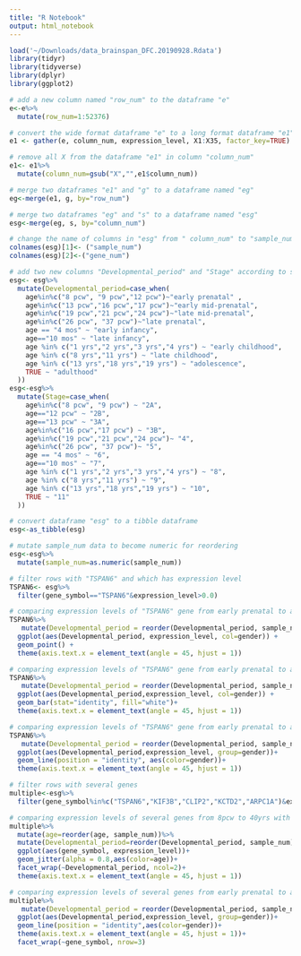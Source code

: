 ```yaml
---
title: "R Notebook"
output: html_notebook
---
```


```r
load('~/Downloads/data_brainspan_DFC.20190928.Rdata')
library(tidyr)
library(tidyverse)
library(dplyr)
library(ggplot2)
```

```r
# add a new column named "row_num" to the dataframe "e"
e<-e%>%
  mutate(row_num=1:52376)
```

```r
# convert the wide format dataframe "e" to a long format dataframe "e1"
e1 <- gather(e, column_num, expression_level, X1:X35, factor_key=TRUE)
```

```r
# remove all X from the dataframe "e1" in column "column_num"
e1<- e1%>%
  mutate(column_num=gsub("X","",e1$column_num))
```

```r
# merge two dataframes "e1" and "g" to a dataframe named "eg"
eg<-merge(e1, g, by="row_num")
```

```r
# merge two dataframes "eg" and "s" to a dataframe named "esg"
esg<-merge(eg, s, by="column_num")
```

```r
# change the name of columns in "esg" from " column_num" to "sample_num" and "row_num" to "gene_num"
colnames(esg)[1]<- ("sample_num")
colnames(esg)[2]<-("gene_num")
```

```r
# add two new columns "Developmental_period" and "Stage" according to sample's age
esg<- esg%>%
  mutate(Developmental_period=case_when(
    age%in%c("8 pcw", "9 pcw","12 pcw")~"early prenatal" ,
    age%in%c("13 pcw","16 pcw","17 pcw")~"early mid-prenatal",
    age%in%c("19 pcw","21 pcw","24 pcw")~"late mid-prenatal",
    age%in%c("26 pcw", "37 pcw")~"late prenatal",
    age == "4 mos" ~ "early infancy",
    age=="10 mos" ~ "late infancy",
    age %in% c("1 yrs","2 yrs","3 yrs","4 yrs") ~ "early childhood",
    age %in% c("8 yrs","11 yrs") ~ "late childhood",
    age %in% c("13 yrs","18 yrs","19 yrs") ~ "adolescence",
    TRUE ~ "adulthood"
  ))
esg<-esg%>%
  mutate(Stage=case_when(
    age%in%c("8 pcw", "9 pcw") ~ "2A",
    age=="12 pcw" ~ "2B",
    age=="13 pcw" ~ "3A",
    age%in%c("16 pcw","17 pcw") ~ "3B",
    age%in%c("19 pcw","21 pcw","24 pcw")~ "4",
    age%in%c("26 pcw", "37 pcw")~ "5",
    age == "4 mos" ~ "6",
    age=="10 mos" ~ "7",
    age %in% c("1 yrs","2 yrs","3 yrs","4 yrs") ~ "8",
    age %in% c("8 yrs","11 yrs") ~ "9",
    age %in% c("13 yrs","18 yrs","19 yrs") ~ "10",
    TRUE ~ "11"
  ))
```

```r
# convert dataframe "esg" to a tibble dataframe
esg<-as_tibble(esg)
```

```r
# mutate sample_num data to become numeric for reordering
esg<-esg%>%
  mutate(sample_num=as.numeric(sample_num))
```

```r
# filter rows with "TSPAN6" and which has expression level
TSPAN6<- esg%>%
  filter(gene_symbol=="TSPAN6"&expression_level>0.0)
```


```r
# comparing expression levels of "TSPAN6" gene from early prenatal to adulthood in samples by sex
TSPAN6%>%
   mutate(Developmental_period = reorder(Developmental_period, sample_num)) %>%
  ggplot(aes(Developmental_period, expression_level, col=gender)) +
  geom_point() +
  theme(axis.text.x = element_text(angle = 45, hjust = 1))
```


```r
# comparing expression levels of "TSPAN6" gene from early prenatal to adulthood in samples by sex
TSPAN6%>%
   mutate(Developmental_period = reorder(Developmental_period, sample_num)) %>%
  ggplot(aes(Developmental_period,expression_level, col=gender)) +
  geom_bar(stat="identity", fill="white")+
  theme(axis.text.x = element_text(angle = 45, hjust = 1))
```
```r
# comparing expression levels of "TSPAN6" gene from early prenatal to adulthood in samples by sex
TSPAN6%>%
   mutate(Developmental_period = reorder(Developmental_period, sample_num)) %>%
  ggplot(aes(Developmental_period,expression_level, group=gender))+
  geom_line(position = "identity", aes(color=gender))+
  theme(axis.text.x = element_text(angle = 45, hjust = 1))
```


```r
# filter rows with several genes 
multiple<-esg%>%
  filter(gene_symbol%in%c("TSPAN6","KIF3B","CLIP2","KCTD2","ARPC1A")&expression_level>0.0)
```


```r
# comparing expression levels of several genes from 8pcw to 40yrs with developmental period
multiple%>%
  mutate(age=reorder(age, sample_num))%>%
  mutate(Developmental_period=reorder(Developmental_period, sample_num))%>%
  ggplot(aes(gene_symbol, expression_level))+
  geom_jitter(alpha = 0.8,aes(color=age))+
  facet_wrap(~Developmental_period, ncol=2)+
  theme(axis.text.x = element_text(angle = 45, hjust = 1))
```

```r
# comparing expression levels of several genes from early prenatal to adulthood by sex
multiple%>%
   mutate(Developmental_period = reorder(Developmental_period, sample_num)) %>%
  ggplot(aes(Developmental_period,expression_level, group=gender))+
  geom_line(position = "identity",aes(color=gender))+
  theme(axis.text.x = element_text(angle = 45, hjust = 1))+
  facet_wrap(~gene_symbol, nrow=3)
```
